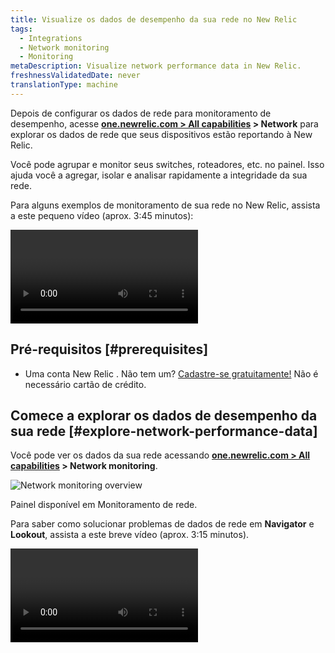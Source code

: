 ```yaml
---
title: Visualize os dados de desempenho da sua rede no New Relic
tags:
  - Integrations
  - Network monitoring
  - Monitoring
metaDescription: Visualize network performance data in New Relic.
freshnessValidatedDate: never
translationType: machine
---
```



Depois de configurar os dados de rede para monitoramento de desempenho, acesse <DNT>**[one.newrelic.com > All capabilities](https://one.newrelic.com/all-capabilities) > Network**</DNT> para explorar os dados de rede que seus dispositivos estão reportando à New Relic.

Você pode agrupar e monitor seus switches, roteadores, etc. no painel. Isso ajuda você a agregar, isolar e analisar rapidamente a integridade da sua rede.

Para alguns exemplos de monitoramento de sua rede no New Relic, assista a este pequeno vídeo (aprox. 3:45 minutos):

<Video
  id="rnxfPSR_ZCo"
  type="youtube"
/>

## Pré-requisitos [#prerequisites]

* Uma conta New Relic . Não tem um? [Cadastre-se gratuitamente!](https://newrelic.com/signup) Não é necessário cartão de crédito.

## Comece a explorar os dados de desempenho da sua rede [#explore-network-performance-data]

Você pode ver os dados da sua rede acessando <DNT>**[one.newrelic.com > All capabilities](https://one.newrelic.com/all-capabilities) > Network monitoring**</DNT>.

<img
  title="Network monitoring overview"
  alt="Network monitoring overview"
  src={networkDevicePerformance}
/>

<figcaption>
  Painel disponível em Monitoramento de rede.
</figcaption>

Para saber como solucionar problemas de dados de rede em <DNT>**Navigator**</DNT> e <DNT>**Lookout**</DNT>, assista a este breve vídeo (aprox. 3:15 minutos).

<Video
  id="qkakBi0Lc9Y"
  type="youtube"
/>